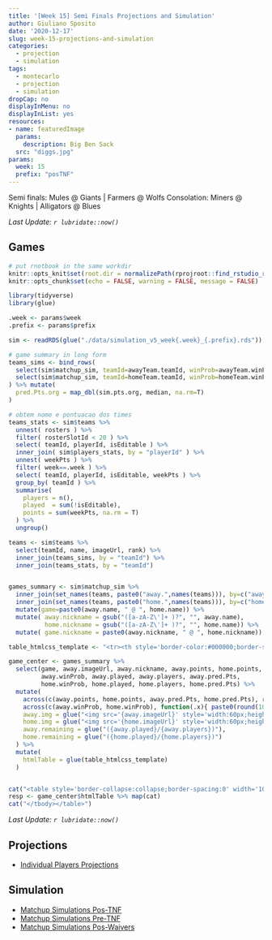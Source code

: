 ```yaml
---
title: '[Week 15] Semi Finals Projections and Simulation'
author: Giuliano Sposito
date: '2020-12-17'
slug: week-15-projections-and-simulation
categories:
  - projection
  - simulation
tags:
  - montecarlo
  - projection
  - simulation
dropCap: no
displayInMenu: no
displayInList: yes
resources:
- name: featuredImage
  params:
    description: Big Ben Sack
  src: "diggs.jpg"
params:
  week: 15
  prefix: "posTNF"
---
```


Semi finals: Mules @ Giants | Farmers @ Wolfs
Consolation: Miners @ Knights | Alligators @ Blues

_Last Update: `r lubridate::now()`_

<!--more-->

## Games

```r

# put rnotbook in the same workdir
knitr::opts_knit$set(root.dir = normalizePath(rprojroot::find_rstudio_root_file())) 
knitr::opts_chunk$set(echo = FALSE, warning = FALSE, message = FALSE)

```

```r
library(tidyverse)
library(glue)

.week <- params$week
.prefix <- params$prefix

sim <- readRDS(glue("./data/simulation_v5_week{.week}_{.prefix}.rds"))

# game summary in long form
teams_sims <- bind_rows(
  select(sim$matchup_sim, teamId=awayTeam.teamId, winProb=awayTeam.winProb, winProb.org=awayTeam.winProb.org, pred.Pts=awayTeam.totalPts, sim.pts=awayTeam.simulation, sim.pts.org=awayTeam.simulation.org),
  select(sim$matchup_sim, teamId=homeTeam.teamId, winProb=homeTeam.winProb, winProb.org=homeTeam.winProb.org, pred.Pts=homeTeam.totalPts, sim.pts=awayTeam.simulation, sim.pts.org=homeTeam.simulation.org)
) %>% mutate(
  pred.Pts.org = map_dbl(sim.pts.org, median, na.rm=T)
)

# obtem nome e pontuacao dos times
teams_stats <- sim$teams %>% 
  unnest( rosters ) %>% 
  filter( rosterSlotId < 20 ) %>%
  select( teamId, playerId, isEditable ) %>% 
  inner_join( sim$players_stats, by = "playerId" ) %>% 
  unnest( weekPts ) %>% 
  filter( week==.week ) %>% 
  select( teamId, playerId, isEditable, weekPts ) %>% 
  group_by( teamId ) %>% 
  summarise(
    players = n(),
    played  = sum(!isEditable),
    points = sum(weekPts, na.rm = T)
  ) %>% 
  ungroup()

teams <- sim$teams %>% 
  select(teamId, name, imageUrl, rank) %>% 
  inner_join(teams_sims, by = "teamId") %>% 
  inner_join(teams_stats, by = "teamId")


games_summary <- sim$matchup_sim %>% 
  inner_join(set_names(teams, paste0("away.",names(teams))), by=c("awayTeam.teamId"="away.teamId")) %>% 
  inner_join(set_names(teams, paste0("home.",names(teams))), by=c("homeTeam.teamId"="home.teamId")) %>% 
  mutate(game=paste0(away.name, " @ ", home.name)) %>% 
  mutate( away.nickname = gsub("([a-zA-Z\']+ )?", "", away.name),
          home.nickname = gsub("([a-zA-Z\']+ )?", "", home.name)) %>% 
  mutate( game.nickname = paste0(away.nickname, " @ ", home.nickname))

table_htmlcss_template <- "<tr><th style='border-color:#000000;border-style:solid;border-width:1px;font-family:Arial, sans-serif;font-size:14px;font-weight:normal;overflow:hidden;padding:10px 5px;text-align:center;vertical-align:top;word-break:normal' rowspan='2'>{away.img}</th><th style='border-color:#000000;border-style:solid;border-width:1px;font-family:Arial, sans-serif;font-size:14px;font-weight:bold;overflow:hidden;padding:10px 5px;text-align:center;vertical-align:top;word-break:normal' colspan='5'>{game}</th><th style='border-color:#000000;border-style:solid;border-width:1px;font-family:Arial, sans-serif;font-size:14px;font-weight:normal;overflow:hidden;padding:10px 5px;text-align:center;vertical-align:top;word-break:normal' rowspan='2'>{home.img}</th></tr><tr><td style='border-color:#000000;border-style:solid;border-width:1px;font-family:'Lucida Sans Unicode', 'Lucida Grande', sans-serif !important;;font-size:15px;overflow:hidden;padding:10px 5px;text-align:center;vertical-align:top;word-break:normal'>{away.nickname}</td><td style='border-color:#000000;border-style:solid;border-width:1px;font-family:'Lucida Sans Unicode', 'Lucida Grande', sans-serif !important;;font-size:15px;overflow:hidden;padding:10px 5px;text-align:right;vertical-align:top;word-break:normal'><span style='font-weight:bold'>{away.points}</span></td><td style='border-color:#000000;border-style:solid;border-width:1px;font-family:'Lucida Sans Unicode', 'Lucida Grande', sans-serif !important;;font-size:15px;overflow:hidden;padding:10px 5px;text-align:center;vertical-align:top;word-break:normal' rowspan='2'>@</td><td style='border-color:#000000;border-style:solid;border-width:1px;font-family:'Lucida Sans Unicode', 'Lucida Grande', sans-serif !important;;font-size:15px;overflow:hidden;padding:10px 5px;text-align:left;vertical-align:top;word-break:normal'><span style='font-weight:bold'>{home.points}</span></td><td style='border-color:#000000;border-style:solid;border-width:1px;font-family:'Lucida Sans Unicode', 'Lucida Grande', sans-serif !important;;font-size:15px;overflow:hidden;padding:10px 5px;text-align:center;vertical-align:top;word-break:normal'>{home.nickname}</td></tr><tr><td style='border-color:#000000;border-style:solid;border-width:1px;font-family:'Lucida Sans Unicode', 'Lucida Grande', sans-serif !important;;font-size:12px;overflow:hidden;padding:10px 5px;text-align:center;vertical-align:top;word-break:normal'>{away.winProb}</td><td style='border-color:#000000;border-style:solid;border-width:1px;font-family:'Lucida Sans Unicode', 'Lucida Grande', sans-serif !important;;font-size:12px;overflow:hidden;padding:10px 5px;text-align:center;vertical-align:top;word-break:normal'>{away.remaining}</td><td style='border-color:#000000;border-style:solid;border-width:1px;font-family:'Lucida Sans Unicode', 'Lucida Grande', sans-serif !important;;font-size:12px;overflow:hidden;padding:10px 5px;text-align:right;vertical-align:top;word-break:normal'>{away.pred.Pts}</td><td style='border-color:#000000;border-style:solid;border-width:1px;font-family:'Lucida Sans Unicode', 'Lucida Grande', sans-serif !important;;font-size:12px;overflow:hidden;padding:10px 5px;text-align:left;vertical-align:top;word-break:normal'>{home.pred.Pts}</td><td style='border-color:#000000;border-style:solid;border-width:1px;font-family:'Lucida Sans Unicode', 'Lucida Grande', sans-serif !important;;font-size:12px;overflow:hidden;padding:10px 5px;text-align:center;vertical-align:top;word-break:normal'>{home.remaining}</td><td style='border-color:#000000;border-style:solid;border-width:1px;font-family:'Lucida Sans Unicode', 'Lucida Grande', sans-serif !important;;font-size:12px;overflow:hidden;padding:10px 5px;text-align:center;vertical-align:top;word-break:normal'>{home.winProb}</td></tr><tr><td style='border-color:black;border-style:solid;border-width:1px;font-family:Arial, sans-serif;font-size:14px;overflow:hidden;padding:10px 5px;text-align:left;vertical-align:top;word-break:normal' colspan='7'></td></tr>"

game_center <- games_summary %>%
  select(game, away.imageUrl, away.nickname, away.points, home.points, home.nickname, home.imageUrl,
         away.winProb, away.played, away.players, away.pred.Pts, 
         home.winProb, home.played, home.players, home.pred.Pts) %>% 
  mutate(
    across(c(away.points, home.points, away.pred.Pts, home.pred.Pts), round, digits=1),
    across(c(away.winProb, home.winProb), function(.x){ paste0(round(100*.x),"%") }),
    away.img = glue("<img src='{away.imageUrl}' style='width:60px;height:60px' alt=''>"),
    home.img = glue("<img src='{home.imageUrl}' style='width:60px;height:60px' alt=''>"),
    away.remaining = glue("({away.played}/{away.players})"),
    home.remaining = glue("({home.played}/{home.players})")
  ) %>% 
  mutate(
    htmlTable = glue(table_htmlcss_template)
  )


cat("<table style='border-collapse:collapse;border-spacing:0' width='100%' class='tg'><tbody>")
resp <- game_center$htmlTable %>% map(cat)
cat("</tbody></table>")
```

_Last Update: `r lubridate::now()`_
 
## Projections

- [Individual Players Projections](/reports/2020/ffa_players_projection_week15.html)

## Simulation

- [Matchup Simulations Pos-TNF](/reports/2020/dudes_simulation_v5_week15_posTNF.html)
- [Matchup Simulations Pre-TNF](/reports/2020/dudes_simulation_v5_week15_preTNF.html)
- [Matchup Simulations Pos-Waivers](/reports/2020/dudes_simulation_v5_week15_posWaivers.html)
